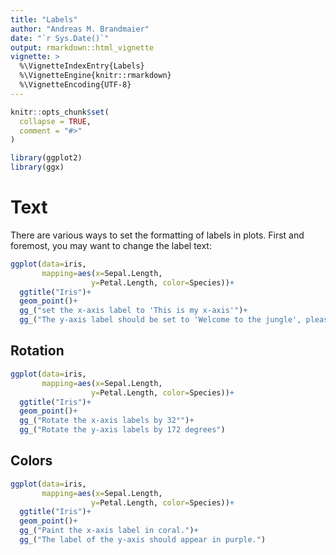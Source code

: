 ```yaml
---
title: "Labels"
author: "Andreas M. Brandmaier"
date: "`r Sys.Date()`"
output: rmarkdown::html_vignette
vignette: >
  %\VignetteIndexEntry{Labels}
  %\VignetteEngine{knitr::rmarkdown}
  %\VignetteEncoding{UTF-8}
---
```


```r
knitr::opts_chunk$set(
  collapse = TRUE,
  comment = "#>"
)

library(ggplot2)
library(ggx)
```

# Text

There are various ways to set the formatting of labels in plots. First and foremost, you may want to change the label text:

```r
ggplot(data=iris, 
       mapping=aes(x=Sepal.Length, 
                  y=Petal.Length, color=Species))+
  ggtitle("Iris")+
  geom_point()+
  gg_("set the x-axis label to 'This is my x-axis'")+
  gg_("The y-axis label should be set to 'Welcome to the jungle', please")
```

## Rotation

```r
ggplot(data=iris, 
       mapping=aes(x=Sepal.Length, 
                  y=Petal.Length, color=Species))+
  ggtitle("Iris")+
  geom_point()+
  gg_("Rotate the x-axis labels by 32°")+
  gg_("Rotate the y-axis labels by 172 degrees")
```

## Colors

```r
ggplot(data=iris, 
       mapping=aes(x=Sepal.Length, 
                  y=Petal.Length, color=Species))+
  ggtitle("Iris")+
  geom_point()+
  gg_("Paint the x-axis label in coral.")+
  gg_("The label of the y-axis should appear in purple.")
```
